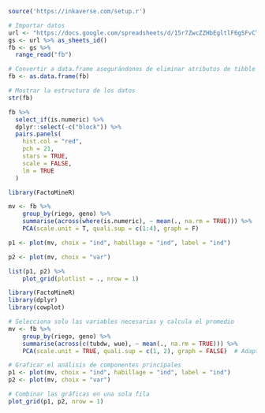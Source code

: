 ```r
source('https://inkaverse.com/setup.r')

# Importar datos
url <- "https://docs.google.com/spreadsheets/d/15r7ZwcZZHbEgltlF6gSFvCTFA-CFzVBWwg3mFlRyKPs/edit#gid=172957346"
gs <- url %>% as_sheets_id()
fb <- gs %>%
  range_read("fb")

# Convertir a data.frame asegurándonos de eliminar atributos de tibble
fb <- as.data.frame(fb)

# Mostrar la estructura de los datos
str(fb)

```
```r
fb %>%
  select_if(is.numeric) %>%
  dplyr::select(-c("block")) %>%
  pairs.panels(
    hist.col = "red",
    pch = 21,
    stars = TRUE,
    scale = FALSE,
    lm = TRUE
  )

```
```r
library(FactoMineR)

mv <- fb %>%
    group_by(riego, geno) %>%
    summarise(across(where(is.numeric), ~ mean(., na.rm = TRUE))) %>%
    PCA(scale.unit = T, quali.sup = c(1:4), graph = F)

p1 <- plot(mv, choix = "ind", habillage = "ind", label = "ind")

p2 <- plot(mv, choix = "var")

list(p1, p2) %>%
    plot_grid(plotlist = ., nrow = 1)
```
```r
library(FactoMineR)
library(dplyr)
library(cowplot)

# Selecciona solo las variables necesarias y calcula el promedio
mv <- fb %>%
    group_by(riego, geno) %>%
    summarise(across(c(tubdw, wue), ~ mean(., na.rm = TRUE))) %>%
    PCA(scale.unit = TRUE, quali.sup = c(1, 2), graph = FALSE)  # Adaptamos quali.sup a las posiciones de 'riego' y 'geno'

# Graficar el análisis de componentes principales
p1 <- plot(mv, choix = "ind", habillage = "ind", label = "ind")
p2 <- plot(mv, choix = "var")

# Combinar las gráficas en una sola fila
plot_grid(p1, p2, nrow = 1)

```


